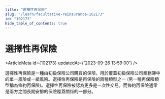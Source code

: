 ```yaml
---
title: "選擇性再保險"
slug: "/learn/facultative-reinsurance-102173"
id: "102173"
hide_table_of_contents: true
---
```



# 選擇性再保險

<ArticleMeta id={102173} updatedAt={'2023-09-26 13:59:00'} />
<div className='border-solid border-b border-t-0 my-4 border-[var(--ifm-color-gray-300)]' />

選擇性再保險是一種由初級保險公司購買的保險，用於覆蓋初級保險公司業務簿中的單一風險或一組風險。選擇性再保險是再保險的兩種類型之一 (另一種再保險類型稱為條約再保險)。選擇性再保險被認為更多是一次性交易，而條約再保險通常是兩方之間長期安排的保險覆蓋關係的一部分。
